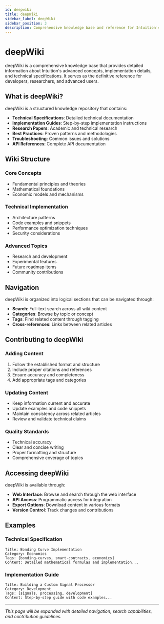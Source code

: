 ```yaml
---
id: deepwiki
title: deepWiki
sidebar_label: deepWiki
sidebar_position: 3
description: Comprehensive knowledge base and reference for Intuition's advanced concepts
---
```


# deepWiki

deepWiki is a comprehensive knowledge base that provides detailed information about Intuition's advanced concepts, implementation details, and technical specifications. It serves as the definitive reference for developers, researchers, and advanced users.

## What is deepWiki?

deepWiki is a structured knowledge repository that contains:

- **Technical Specifications**: Detailed technical documentation
- **Implementation Guides**: Step-by-step implementation instructions
- **Research Papers**: Academic and technical research
- **Best Practices**: Proven patterns and methodologies
- **Troubleshooting**: Common issues and solutions
- **API References**: Complete API documentation

## Wiki Structure

### Core Concepts
- Fundamental principles and theories
- Mathematical foundations
- Economic models and mechanisms

### Technical Implementation
- Architecture patterns
- Code examples and snippets
- Performance optimization techniques
- Security considerations

### Advanced Topics
- Research and development
- Experimental features
- Future roadmap items
- Community contributions

## Navigation

deepWiki is organized into logical sections that can be navigated through:

- **Search**: Full-text search across all wiki content
- **Categories**: Browse by topic or concept
- **Tags**: Find related content through tagging
- **Cross-references**: Links between related articles

## Contributing to deepWiki

### Adding Content
1. Follow the established format and structure
2. Include proper citations and references
3. Ensure accuracy and completeness
4. Add appropriate tags and categories

### Updating Content
- Keep information current and accurate
- Update examples and code snippets
- Maintain consistency across related articles
- Review and validate technical claims

### Quality Standards
- Technical accuracy
- Clear and concise writing
- Proper formatting and structure
- Comprehensive coverage of topics

## Accessing deepWiki

deepWiki is available through:
- **Web Interface**: Browse and search through the web interface
- **API Access**: Programmatic access for integration
- **Export Options**: Download content in various formats
- **Version Control**: Track changes and contributions

## Examples

### Technical Specification
```
Title: Bonding Curve Implementation
Category: Economics
Tags: [bonding-curves, smart-contracts, economics]
Content: Detailed mathematical formulas and implementation...
```

### Implementation Guide
```
Title: Building a Custom Signal Processor
Category: Development
Tags: [signals, processing, development]
Content: Step-by-step guide with code examples...
```

---

*This page will be expanded with detailed navigation, search capabilities, and contribution guidelines.* 